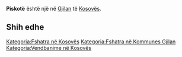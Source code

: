 {{Fshat në 
 | Emri                = Piskotë
 | EmriAlt                = 
 | NAME_SHORT_FORM=      
 | NAME_GENERIC=      
 | NAME_SORT_NAME_RO=      PISKOTE
 | FULL_NAME_RO = Piskotë
 | FULL_NAME_ND_RO=Piskote
 | SORT_NAME_RG=PISKOTE
 | FULL_NAME_RG=Piskotë
 | FULL_NAME_ND_RG=Piskote
 | SRP_NAME_SHORT_FORM=      
 | SRP_NAME_GENERIC=      
 | SRP_NAME_SORT_NAME_RO=      
 | SRP_FULL_NAME_RO = 
 | SRP_FULL_NAME_ND_RO=
 | SRP_SORT_NAME_RG=
 | SRP_FULL_NAME_RG=
 | SRP_FULL_NAME_ND_RG=
 | Emri (Rasa dhanore) = 
 | Figura              = 
 | Shteti              = Kosovo
 | Komuna              = Gjilan
 | Kodi postar         = 
 | Sipërfaqja          = 

 | Popullsia           = 

 | Regj. i popullsisë  = 
 | Dend. e popullsisë  = 
 | Faqja zyrtare       = 
 <!--- Koordinatat ----> 
 | Gjerësia            = 42.402222
 | Gjatësia            = 20.414167
 | Lartësia            = 
}}
'''Piskotë''' është një [[]] në [[Gjilan]] të [[Kosovës]].

<!-- == Gjeografia == -->
<!-- == Historia == -->
<!-- == Demografia == -->
== Shih edhe ==
{{Komuna Gjilan}}
{{Kosovo-Administrata-Cung}}

[[Kategoria:Fshatra në Kosovës]]
[[Kategoria:Fshatra në Kommunes Gjilan]]
[[Kategoria:Vendbanime në Kosovës]]